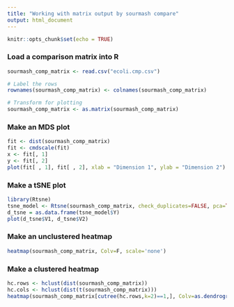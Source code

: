 ```yaml
---
title: "Working with matrix output by sourmash compare"
output: html_document
---
```


```r
knitr::opts_chunk$set(echo = TRUE)
```

### Load a comparison matrix into R


```r

sourmash_comp_matrix <- read.csv("ecoli.cmp.csv")

# Label the rows
rownames(sourmash_comp_matrix) <- colnames(sourmash_comp_matrix)

# Transform for plotting
sourmash_comp_matrix <- as.matrix(sourmash_comp_matrix)

```

### Make an MDS plot

```r
fit <- dist(sourmash_comp_matrix)
fit <- cmdscale(fit)
x <- fit[, 1]
y <- fit[, 2]
plot(fit[ , 1], fit[ , 2], xlab = "Dimension 1", ylab = "Dimension 2")
```

### Make a tSNE plot

```r
library(Rtsne)
tsne_model <- Rtsne(sourmash_comp_matrix, check_duplicates=FALSE, pca=TRUE, perplexity=5, theta=0.5, dims=2)
d_tsne = as.data.frame(tsne_model$Y) 
plot(d_tsne$V1, d_tsne$V2)
```

### Make an unclustered heatmap

```r
heatmap(sourmash_comp_matrix, Colv=F, scale='none')
```

### Make a clustered heatmap

```r
hc.rows <- hclust(dist(sourmash_comp_matrix))
hc.cols <- hclust(dist(t(sourmash_comp_matrix)))
heatmap(sourmash_comp_matrix[cutree(hc.rows,k=2)==1,], Colv=as.dendrogram(hc.cols), scale='none')
```
